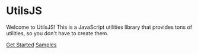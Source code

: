 # UtilsJS
 
Welcome to UtilsJS! This is a JavaScript utilities library that provides tons of utilities, so you don't have to create them.

[Get Started](./get-started.mdx) [Samples](./Samples/Index.mdx)